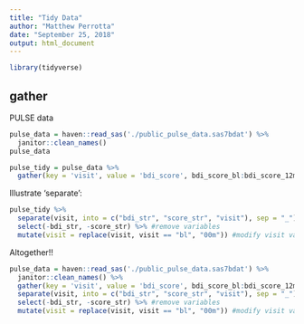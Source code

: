 ```yaml
---
title: "Tidy Data"
author: "Matthew Perrotta"
date: "September 25, 2018"
output: html_document
---
```


```r
library(tidyverse)
```

## gather

PULSE data

```r
pulse_data = haven::read_sas('./public_pulse_data.sas7bdat') %>%
  janitor::clean_names()
pulse_data
```

```r
pulse_tidy = pulse_data %>%
  gather(key = 'visit', value = 'bdi_score', bdi_score_bl:bdi_score_12m)
```

Illustrate 'separate':
```r
pulse_tidy %>%
  separate(visit, into = c("bdi_str", "score_str", "visit"), sep = "_") %>%
  select(-bdi_str, -score_str) %>% #remove variables
  mutate(visit = replace(visit, visit == "bl", "00m")) #modify visit variable
```

Altogether!!
```r
pulse_data = haven::read_sas('./public_pulse_data.sas7bdat') %>%
  janitor::clean_names() %>%
  gather(key = 'visit', value = 'bdi_score', bdi_score_bl:bdi_score_12m) %>%
  separate(visit, into = c("bdi_str", "score_str", "visit"), sep = "_") %>%
  select(-bdi_str, -score_str) %>% #remove variables
  mutate(visit = replace(visit, visit == "bl", "00m")) #modify visit variable
```

